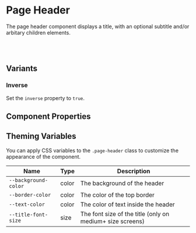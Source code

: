 
# Page Header

The page header component displays a title, with an optional subtitle and/or arbitary children elements.

<Canvas>
  <Story id="headers-page-header--with-content" />
</Canvas>

<br />
<br />

## Variants

### Inverse

Set the `inverse` property to `true`.

<Canvas>
  <Story id="headers-page-header--inversed" />
</Canvas>

## Component Properties

<ArgsTable of={PageHeader} />

## Theming Variables

<Canvas>
  <Story id="headers-page-header--style-overrides" />
</Canvas>

You can apply CSS variables to the `.page-header` class to customize the appearance of the component.

| Name                 | Type  | Description                                               |
| -------------------- | ----- | --------------------------------------------------------- |
| `--background-color` | color | The background of the header                              |
| `--border-color`     | color | The color of the top border                               |
| `--text-color`       | color | The color of text inside the header                       |
| `--title-font-size`  | size  | The font size of the title (only on medium+ size screens) |
